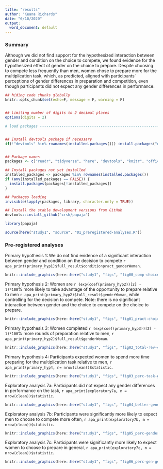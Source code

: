 ```yaml
---
title: "results"
author: "Keana Richards"
date: "6/10/2020"
output:
  word_document: default
---
```


### Summary 

Although we did not find support for the hypothesized interaction between gender and condition on the choice to compete, we found evidence for the hypothesized effect of gender on the choice to prepare. Despite choosing to compete less frequently than men, women chose to prepare more for the multiplication task, which, as predicted, aligned with participants' perceptions of gender differences in preparation and competition, even though participants did not expect any gender differences in performance.

```r

## hiding code chunks globally 
knitr::opts_chunk$set(echo=F, message = F, warning = F)


## limiting number of digits to 2 decimal places
options(digits = 2)

# load packages -----------------------------------------------------------


## Install devtools package if necessary
if(!"devtools" %in% rownames(installed.packages())) install.packages("devtools")


## Package names
packages <- c("readr", "tidyverse", "here", "devtools", "knitr", "officer")

## Install packages not yet installed
installed_packages <- packages %in% rownames(installed.packages())
if (any(installed_packages == FALSE)) {
  install.packages(packages[!installed_packages])
}

## Packages loading
invisible(lapply(packages, library, character.only = TRUE))

## Install the stable development versions from GitHub
devtools::install_github("crsh/papaja")

library(papaja)

source(here("study1", "source", "01_preregistered-analyses.R"))

```

### Pre-registered analyses

Primary hypothesis 1: We do not find evidence of a significant interaction between gender and condition on the decision to compete `r apa_print(primary_hyp1)$full_result$conditionpract_genderWoman`. 


```r
knitr::include_graphics(here::here("study1", "figs", "fig00_comp-choice-by-gender-and-cond-bar.png"))

```

Primary hypothesis 2: Women are `r (exp(coef(primary_hyp2))[2] - 1)*100`% more likely to take advantage of the opportunity to prepare relative to men `r apa_print(primary_hyp2)$full_result$genderWoman`, while controlling for the decision to compete. Note: there is no significant interaction between gender and the choice to compete on the choice to prepare. 

```r
knitr::include_graphics(here::here("study1", "figs", "fig01_pract-choice-by-gender-and-comp-choice-bar.png"))

```

Primary hypothesis 3: Women  completed `r (exp(coef(primary_hyp3))[2] - 1)*100`% more rounds of preparation relative to men, `r apa_print(primary_hyp2)$full_result$genderWoman`. 


```r
knitr::include_graphics(here::here("study1", "figs", "fig02_total-rev-count-by-gender.png"))


```


Primary hypothesis 4: Participants expected women to spend more time preparing for the multiplication task relative to men, `r apa_print(primary_hyp4, n= nrow(clean))$statistic`. 


```r

knitr::include_graphics(here::here("study1", "figs", "fig03_perc-task-gender-pract.png"))

```


Exploratory analysis 7a: Participants did not expect any gender differences in performance on the task, `r apa_print(exploratory7a, n = nrow(clean))$statistic`. 

```r
knitr::include_graphics(here::here("study1", "figs", "fig04_better-gender-guess.png"))

```

Exploratory analysis 7b: Participants were significantly more likely to expect men to choose to compete more often, `r apa_print(exploratory7b, n = nrow(clean))$statistic`. 

```r
knitr::include_graphics(here::here("study1", "figs", "fig05_perc-gender-comp.png"))

```

Exploratory analysis 7c: Participants were significantly more likely to expect women to choose to prepare in general, `r apa_print(exploratory7c, n = nrow(clean))$statistic`.

```r
knitr::include_graphics(here::here("study1", "figs", "fig06_perc-gen-gender-pract.png"))

```


